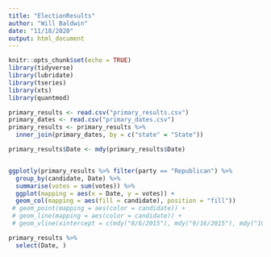 ---
title: "ElectionResults"
author: "Will Baldwin"
date: "11/18/2020"
output: html_document
---

```{r setup, include=FALSE}
knitr::opts_chunk$set(echo = TRUE)
library(tidyverse)
library(lubridate)
library(tseries)
library(xts)
library(quantmod)
```

```{r}

primary_results <- read.csv("primary_results.csv")
primary_dates <- read.csv("primary_dates.csv")
primary_results <- primary_results %>%
  inner_join(primary_dates, by = c("state" = "State"))

primary_results$Date <- mdy(primary_results$Date)


ggplotly(primary_results %>% filter(party == "Republican") %>%
  group_by(candidate, Date) %>%
  summarise(votes = sum(votes)) %>%
  ggplot(mapping = aes(x = Date, y = votes)) + 
  geom_col(mapping = aes(fill = candidate), position = "fill"))
 # geom_point(mapping = aes(color = candidate)) + 
 # geom_line(mapping = aes(color = candidate)) +
 # geom_vline(xintercept = c(mdy("8/6/2015"), mdy("9/16/2015"), mdy("10/28/2015"), mdy("11/10/2015"), mdy("12/15/2015"), mdy("1/14/2016"), mdy("1/28/2016"), mdy("2/6/2016"), mdy("2/13/2016"), mdy("2/25/2016"), mdy("3/3/2016"), mdy("3/10/2016")), linetype = "dotted")

primary_results %>%
  select(Date, )
  
```